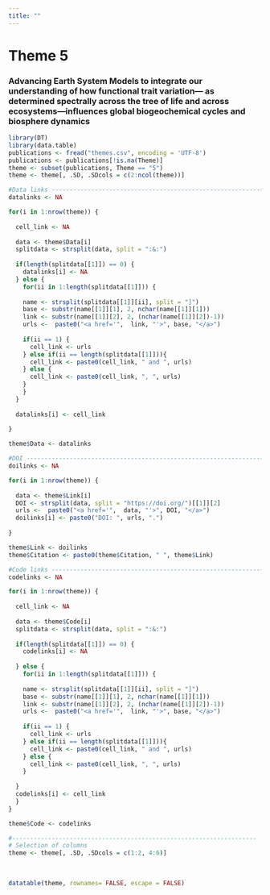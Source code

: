 ```yaml
---
title: ""
---
```


# Theme 5

### Advancing Earth System Models to integrate our understanding of how functional trait variation--- as determined spectrally across the tree of life and across ecosystems---influences global biogeochemical cycles and biosphere dynamics

```r
library(DT)
library(data.table)
publications <- fread("themes.csv", encoding = 'UTF-8')
publications <- publications[!is.na(Theme)]
theme <- subset(publications, Theme == "5")
theme <- theme[, .SD, .SDcols = c(2:ncol(theme))]

#Data links -----------------------------------------------------------------------
datalinks <- NA

for(i in 1:nrow(theme)) {
  
  cell_link <- NA
  
  data <- theme$Data[i]
  splitdata <- strsplit(data, split = ":&:")
  
  if(length(splitdata[[1]]) == 0) {
    datalinks[i] <- NA
  } else {
    for(ii in 1:length(splitdata[[1]])) {
    
    name <- strsplit(splitdata[[1]][ii], split = "]")
    base <- substr(name[[1]][1], 2, nchar(name[[1]][1]))
    link <- substr(name[[1]][2], 2, (nchar(name[[1]][2])-1))
    urls <-  paste0("<a href='",  link, "'>", base, "</a>")
    
    if(ii == 1) {
      cell_link <- urls
    } else if(ii == length(splitdata[[1]])){
      cell_link <- paste0(cell_link, " and ", urls)
    } else {
      cell_link <- paste0(cell_link, ", ", urls)
    }
    }
  }
  
  datalinks[i] <- cell_link
  
}

theme$Data <- datalinks

#DOI ------------------------------------------------------------------------------
doilinks <- NA

for(i in 1:nrow(theme)) {
  
  data <- theme$Link[i]
  DOI <- strsplit(data, split = "https://doi.org/")[[1]][2]
  urls <-  paste0("<a href='",  data, "'>", DOI, "</a>")
  doilinks[i] <- paste0("DOI: ", urls, ".")
  
}

theme$Link <- doilinks
theme$Citation <- paste0(theme$Citation, " ", theme$Link)

#Code links -----------------------------------------------------------------------
codelinks <- NA

for(i in 1:nrow(theme)) {
  
  cell_link <- NA
  
  data <- theme$Code[i]
  splitdata <- strsplit(data, split = ":&:")
  
  if(length(splitdata[[1]]) == 0) {
    codelinks[i] <- NA
    
  } else {
    for(ii in 1:length(splitdata[[1]])) {
      
    name <- strsplit(splitdata[[1]][ii], split = "]")
    base <- substr(name[[1]][1], 2, nchar(name[[1]][1]))
    link <- substr(name[[1]][2], 2, (nchar(name[[1]][2])-1))
    urls <-  paste0("<a href='",  link, "'>", base, "</a>")
    
    if(ii == 1) {
      cell_link <- urls
    } else if(ii == length(splitdata[[1]])){
      cell_link <- paste0(cell_link, " and ", urls)
    } else {
      cell_link <- paste0(cell_link, ", ", urls)
    }
    
  }
  codelinks[i] <- cell_link
  }
}

theme$Code <- codelinks

#--------------------------------------------------------------------
# Selection of columns
theme <- theme[, .SD, .SDcols = c(1:2, 4:6)]
```

<br>

```r
datatable(theme, rownames= FALSE, escape = FALSE)
```
